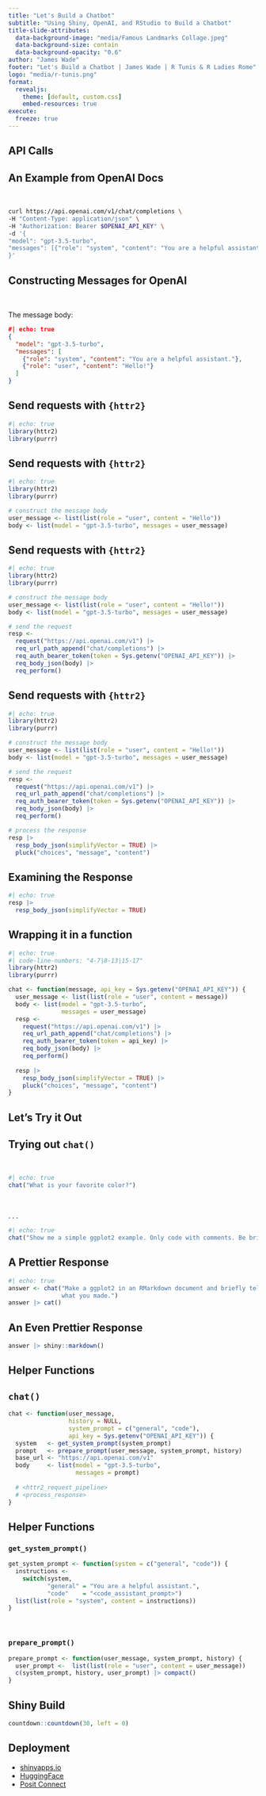 ```yaml
---
title: "Let's Build a Chatbot"
subtitle: "Using Shiny, OpenAI, and RStudio to Build a Chatbot"
title-slide-attributes:
  data-background-image: "media/Famous Landmarks Collage.jpeg"
  data-background-size: contain
  data-background-opacity: "0.6"
author: "James Wade"
footer: "Let's Build a Chatbot | James Wade | R Tunis & R Ladies Rome"
logo: "media/r-tunis.png"
format: 
  revealjs:
    theme: [default, custom.css]
    embed-resources: true
execute:
  freeze: true
---
```


## API Calls {.center background-image="media/chatbot-fun2.jpeg" background-position="right" background-size="contain" background-repeat="no-repeat"}


## An Example from OpenAI Docs

<br>

```bash
curl https://api.openai.com/v1/chat/completions \
-H "Content-Type: application/json" \
-H "Authorization: Bearer $OPENAI_API_KEY" \
-d '{
"model": "gpt-3.5-turbo",
"messages": [{"role": "system", "content": "You are a helpful assistant."}, {"role": "user", "content": "Hello!"}]
}'
```

## Constructing Messages for OpenAI

<br>

The message body:

```json
#| echo: true
{
  "model": "gpt-3.5-turbo",
  "messages": [
    {"role": "system", "content": "You are a helpful assistant."},
    {"role": "user", "content": "Hello!"}
  ]
}
```

## Send requests with `{httr2}` {auto-animate="true"}

```r
#| echo: true
library(httr2)
library(purrr)
```

## Send requests with `{httr2}` {auto-animate="true"}

```r
#| echo: true
library(httr2)
library(purrr)

# construct the message body
user_message <- list(list(role = "user", content = "Hello"))
body <- list(model = "gpt-3.5-turbo", messages = user_message)
```


## Send requests with `{httr2}` {auto-animate="true"}

```r
#| echo: true
library(httr2)
library(purrr)

# construct the message body
user_message <- list(list(role = "user", content = "Hello!"))
body <- list(model = "gpt-3.5-turbo", messages = user_message)

# send the request
resp <-
  request("https://api.openai.com/v1") |> 
  req_url_path_append("chat/completions") |> 
  req_auth_bearer_token(token = Sys.getenv("OPENAI_API_KEY")) |> 
  req_body_json(body) |> 
  req_perform()
```

## Send requests with `{httr2}` {auto-animate="true"}

```r
#| echo: true
library(httr2)
library(purrr)

# construct the message body
user_message <- list(list(role = "user", content = "Hello!"))
body <- list(model = "gpt-3.5-turbo", messages = user_message)

# send the request
resp <-
  request("https://api.openai.com/v1") |>
  req_url_path_append("chat/completions") |> 
  req_auth_bearer_token(token = Sys.getenv("OPENAI_API_KEY")) |> 
  req_body_json(body) |> 
  req_perform()

# process the response
resp |>
  resp_body_json(simplifyVector = TRUE) |> 
  pluck("choices", "message", "content")
```

## Examining the Response

```r
#| echo: true
resp |> 
  resp_body_json(simplifyVector = TRUE)
```


## Wrapping it in a function

```r
#| echo: true
#| code-line-numbers: "4-7|8-13|15-17"
library(httr2)
library(purrr)

chat <- function(message, api_key = Sys.getenv("OPENAI_API_KEY")) {
  user_message <- list(list(role = "user", content = message))
  body <- list(model = "gpt-3.5-turbo",
               messages = user_message)
  resp <-
    request("https://api.openai.com/v1") |> 
    req_url_path_append("chat/completions") |> 
    req_auth_bearer_token(token = api_key) |> 
    req_body_json(body) |> 
    req_perform()
  
  resp |> 
    resp_body_json(simplifyVector = TRUE) |> 
    pluck("choices", "message", "content")
}
```

## Let's Try it Out {.center background-image="media/chatbot-fun.jpeg" background-position="right" background-size="contain" background-repeat="no-repeat"}

## Trying out `chat()`

<br>

```r
#| echo: true
chat("What is your favorite color?")
```

<br>

. . . 

```r
#| echo: true
chat("Show me a simple ggplot2 example. Only code with comments. Be brief.")
```

## A Prettier Response

```r
#| echo: true
answer <- chat("Make a ggplot2 in an RMarkdown document and briefly tell me
               what you made.")
answer |> cat()
```

## An Even Prettier Response

```r
answer |> shiny::markdown()
```


## Helper Functions {.center background-image="media/chatbot-fun3.png" background-position="right" background-size="contain" background-repeat="no-repeat"}

## `chat()`

```.r
chat <- function(user_message, 
                 history = NULL,
                 system_prompt = c("general", "code"),
                 api_key = Sys.getenv("OPENAI_API_KEY")) {
  system   <- get_system_prompt(system_prompt)
  prompt   <- prepare_prompt(user_message, system_prompt, history)
  base_url <- "https://api.openai.com/v1"
  body     <- list(model = "gpt-3.5-turbo",
                   messages = prompt)
  
  # <httr2_request_pipeline>
  # <process_response>
}
```

## Helper Functions 

### `get_system_prompt()`

```.r
get_system_prompt <- function(system = c("general", "code")) {
  instructions <- 
    switch(system,
           "general" = "You are a helpful assistant.",
           "code"    = "<code_assistant_prompt>")
  list(list(role = "system", content = instructions))
}
```

<br>

### `prepare_prompt()`

```.r
prepare_prompt <- function(user_message, system_prompt, history) {
  user_prompt <-  list(list(role = "user", content = user_message))
  c(system_prompt, history, user_prompt) |> compact()
}
```

## Shiny Build {background-image="media/laptop-mosaic.png" background-position="right" background-size="contain" background-repeat="no-repeat"}

```r
countdown::countdown(30, left = 0)
```


## Deployment {.center}

- [shinyapps.io](http://www.shinyapps.io/)
- [HuggingFace](https://huggingface.co/docs/hub/en/spaces-sdks-docker-shiny)
- [Posit Connect](https://posit.co/products/enterprise/connect/)


